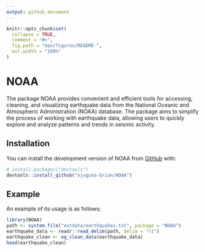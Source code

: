 ```yaml
---
output: github_document
---
```


<!-- README.md is generated from README.Rmd. Please edit that file -->

```r
knitr::opts_chunk$set(
  collapse = TRUE,
  comment = "#>",
  fig.path = "man/figures/README-",
  out.width = "100%"
)
```

# NOAA

<!-- badges: start -->
<!-- badges: end -->

The package NOAA provides convenient and efficient tools for accessing, cleaning, and visualizing earthquake data from the National Oceanic and Atmospheric Administration (NOAA) database. The package aims to simplify the process of working with earthquake data, allowing users to quickly explore and analyze patterns and trends in seismic activity.

## Installation

You can install the development version of NOAA from [GitHub](https://github.com/) with:

``` r
# install.packages("devtools")
devtools::install_github("njuguna-brian/NOAA")
```

## Example

An example of its usage is as follows;

```r
library(NOAA)
path <- system.file("extdata/earthquakes.txt", package = "NOAA")
earthquake_data <- readr::read_delim(path, delim = "\t")
earthquake_clean <- eq_clean_data(earthquake_data)
head(earthquake_clean)
```


